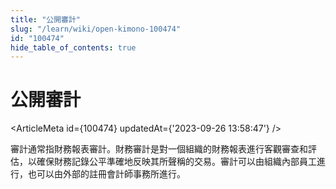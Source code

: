 ```yaml
---
title: "公開審計"
slug: "/learn/wiki/open-kimono-100474"
id: "100474"
hide_table_of_contents: true
---
```



# 公開審計

<ArticleMeta id={100474} updatedAt={'2023-09-26 13:58:47'} />
<div className='border-solid border-b border-t-0 my-4 border-[var(--ifm-color-gray-300)]' />

審計通常指財務報表審計。財務審計是對一個組織的財務報表進行客觀審查和評估，以確保財務記錄公平準確地反映其所聲稱的交易。審計可以由組織內部員工進行，也可以由外部的註冊會計師事務所進行。
